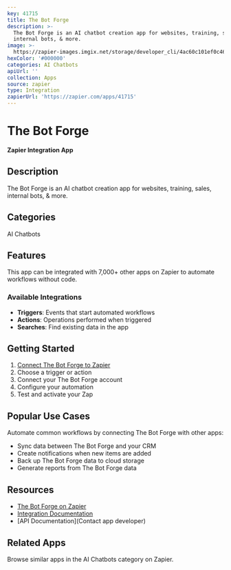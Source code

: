 ```yaml
---
key: 41715
title: The Bot Forge
description: >-
  The Bot Forge is an AI chatbot creation app for websites, training, sales,
  internal bots, & more.
image: >-
  https://zapier-images.imgix.net/storage/developer_cli/4ac60c101ef0c4697638eb7bc75d174f.png?auto=format%2Ccompress&ixlib=python-3.0.0&q=50
hexColor: '#000000'
categories: AI Chatbots
apiUrl: ''
collection: Apps
source: zapier
type: Integration
zapierUrl: 'https://zapier.com/apps/41715'
---
```

# The Bot Forge

**Zapier Integration App**

## Description

The Bot Forge is an AI chatbot creation app for websites, training, sales, internal bots, & more.

## Categories

AI Chatbots

## Features

This app can be integrated with 7,000+ other apps on Zapier to automate workflows without code.

### Available Integrations

- **Triggers**: Events that start automated workflows
- **Actions**: Operations performed when triggered
- **Searches**: Find existing data in the app

## Getting Started

1. [Connect The Bot Forge to Zapier](https://zapier.com/apps/41715)
2. Choose a trigger or action
3. Connect your The Bot Forge account
4. Configure your automation
5. Test and activate your Zap

## Popular Use Cases

Automate common workflows by connecting The Bot Forge with other apps:

- Sync data between The Bot Forge and your CRM
- Create notifications when new items are added
- Back up The Bot Forge data to cloud storage
- Generate reports from The Bot Forge data

## Resources

- [The Bot Forge on Zapier](https://zapier.com/apps/41715)
- [Integration Documentation](https://zapier.com/apps/41715/integrations)
- [API Documentation](Contact app developer)

## Related Apps

Browse similar apps in the AI Chatbots category on Zapier.
